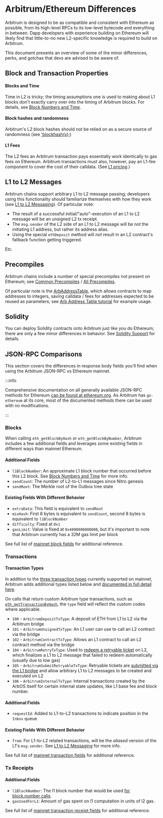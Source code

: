 # Arbitrum/Ethereum Differences

Arbitrum is designed to be as compatible and consistent with Ethereum as possible, from its high-level RPCs to its low-level bytecode and everything in between. Dapp developers with experience building on Ethereum will likely find that little-to-no new L2-specific knowledge is required to build on Arbitrum.

This document presents an overview of some of the minor differences, perks, and gotchas that devs are advised to be aware of.

## Block and Transaction Properties

#### Blocks and Time

Time in L2 is tricky; the timing assumptions one is used to making about L1 blocks don't exactly carry over into the timing of Arbitrum blocks. For details, see [Block Numbers and Time](./time.mdx).

#### Block hashes and randomness

Arbitrum's L2 block hashes should not be relied on as a secure source of randomness (see ['blockhash(x);](./solidity-support.mdx))

#### L1 Fees

The L2 fees an Arbitrum transaction pays essentially work identically to gas fees on Ethereum. Arbitrum transactions must also, however, pay an L1-fee component to cover the cost of their calldata. (See [L1 pricing](./arbos/l1-pricing.mdx).)

## L1 to L2 Messages

Arbitrum chains support arbitrary L1 to L2 message passing; developers using this functionality should familiarize themselves with how they work (see [L1 to L2 Messaging](./arbos/l1-to-l2-messaging.mdx)). Of particular note:

- The result of a successful initial/"auto"-execution of an L1 to L2 message will be an unsigned L2 tx receipt.
- The `msg.sender` of the L2 side of an L1 to L2 message will be not the initiating L1 address, but rather its address alias.
- Using the special `ethDeposit` method will _not_ result in an L2 contract's fallback function getting triggered.

Etc.

## Precompiles

Arbitrum chains include a number of special precompiles not present on Ethereum; see [Common Precompiles](./arbos/common-precompiles.mdx) / [All Precompiles](./arbos/precompiles.mdx).

Of particular note is the [ArbAddressTable](./arbos/precompiles#ArbAddressTable), which allows contracts to map addresses to integers, saving calldata / fees for addresses expected to be reused as parameters; see [Arb Address Table tutorial](https://github.com/OffchainLabs/arbitrum-tutorials/tree/master/packages/address-table) for example usage.

## Solidity

You can deploy Solidity contracts onto Arbitrum just like you do Ethereum; there are only a few minor differences in behavior. See [Solidity Support](./solidity-support.mdx) for details.

## JSON-RPC Comparisons

This section covers the differences in response body fields you'll find when using the Arbitrum JSON-RPC vs Ethereum mainnet. 

:::info

Comprehensive documentation on all generally available JSON-RPC methods for Ethereum [can be found at ethereum.org](https://ethereum.org/en/developers/docs/apis/json-rpc/). As Arbitrum has `go-ethereum` at its core, most of the documented methods there can be used with no modifications.

:::

### Blocks

When calling `eth_getBlockByHash` or `eth_getBlockByNumber`, Arbitrum includes a few additional fields and leverages some existing fields in different ways than mainnet Ethereum.

#### Additional Fields

- `l1BlockNumber`: An approximate L1 block number that occurred before this L2 block. See [Block Numbers and Time](time) for more info.
- `sendCount`: The number of L2-to-L1 messages since Nitro genesis
- `sendRoot`: The Merkle root of the Outbox tree state

#### Existing Fields With Different Behavior

- `extraData`: This field is equivalent to `sendRoot`
- `mixHash`: First 8 bytes is equivalent to `sendCount`, second 8 bytes is equivalent to `l1BlockNumber`
- `difficulty`: Fixed at `0x1`
- `gasLimit`: Value is fixed at `0x4000000000000`, but it's important to note that Arbitrum currently has a 32M gas limit per block

See full list of [mainnet block fields](https://ethereum.org/en/developers/docs/apis/json-rpc/#eth_getblockbyhash) for additional reference.

### Transactions

#### Transaction Types

In addition to the [three transaction types](https://ethereum.org/en/developers/docs/transactions/#types-of-transactions) currently supported on mainnet, Arbitrum adds additional types listed below and [documented in full detail here](arbos/geth#transaction-types).

On calls that return custom Arbitrum type transactions, such as [`eth_getTransactionByHash`](https://ethereum.org/en/developers/docs/apis/json-rpc/#eth_gettransactionbyhash), the `type` field will reflect the custom codes where applicable. 

- `100` - `ArbitrumDepositTxType`: A deposit of ETH from L1 to L2 via the Arbitrum bridge
- `101` - `ArbitrumUnsignedTxType`: An L1 user can use to call an L2 contract via the bridge
- `102` - `ArbitrumContractTxType`: Allows an L1 contract to call an L2 contract method via the bridge
- `104` - `ArbitrumRetryTxType`: Used to [redeem a retryable ticket](arbos/l1-to-l2-messaging#redeeming-a-retryable) on L2, which finalizes a L1 to L2 message that failed to redeem automatically (usually due to low gas)
- `105` - `ArbitrumSubmitRetryableTxType`: Retryable tickets are [submitted via the L1 bridge](/arbos/l1-to-l2-messaging#submitting-a-retryable) and allow arbitrary L1 to L2 messages to be created and executed on L2
- `106` - `ArbitrumInternalTxType`: Internal transactions created by the ArbOS itself for certain internal state updates, like L1 base fee and block number. 

#### Additional Fields

- `requestId`: Added to L1-to-L2 transactions to indicate position in the `Inbox` queue

#### Existing Fields With Different Behavior

- `from`: For L1-to-L2 related transactions, will be the _aliased_ version of the L1's `msg.sender`. See [L1 to L2 Messaging](./arbos/l1-to-l2-messaging.mdx) for more info. 

See full list of [mainnet transaction fields](https://ethereum.org/en/developers/docs/apis/json-rpc/#eth_gettransactionbyhash) for additional reference.

### Tx Receipts

#### Additional Fields

- `l1BlockNumber`: The l1 block number that would be used [for block.number calls](time).
- `gasUsedForL1`: Amount of gas spent on l1 computation in units of l2 gas.

See full list of [mainnet transaction receipt fields](https://ethereum.org/en/developers/docs/apis/json-rpc/#eth_gettransactionreceipt) for additional reference.